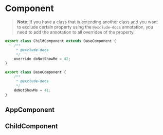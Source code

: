 
<Meta title="Angular/Component" />

# Component

> **Note**: If you have a class that is extending another class and you want to exclude certain property using
> the `@exclude-docs` annotation, you need to add the annotation to all overrides of the property.

```typescript
export class ChildComponent extends BaseComponent {
	/**
	 * @exclude-docs
	 */
	override doNotShowMe = 42;
}

export class BaseComponent {
	/**
	 * @exclude-docs
	 */
	doNotShowMe = 41;
}
```

## AppComponent

<ArgTypes of={AppComponent} />

## ChildComponent

<ArgTypes of={ChildComponent} />
